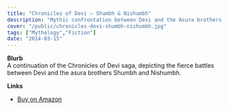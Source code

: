 ```yaml
---
title: "Chronicles of Devi — Shumbh & Nishumbh"
description: "Mythic confrontation between Devi and the Asura brothers."
cover: "/public/chronicles-devi-shumbh-nishumbh.jpg"
tags: ["Mythology","Fiction"]
date: "2014-03-15"
---
```


**Blurb**  
A continuation of the Chronicles of Devi saga, depicting the fierce battles between Devi and the asura brothers Shumbh and Nishumbh.  

**Links**  
- [Buy on Amazon](https://www.amazon.com/dp/B00JCQO09A)
